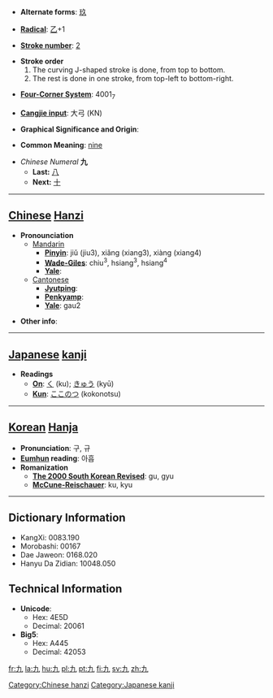 * '''Alternate forms''': [[玖]]

* '''[[Wiktionary:Chinese radical index| Radical]]''': [[Wiktionary:Chinese radical index 乙|乙]]+1

* '''[[Wiktionary:Chinese total strokes index|Stroke number]]''': [[Wiktionary:Chinese total strokes index 2|2]]

* '''Stroke order'''
*# The curving J-shaped stroke is done, from top to bottom.
*# The rest is done in one stroke, from top-left to bottom-right.

* '''[[Wiktionary:Chinese four corner index|Four-Corner System]]''': 4001<sub>7</sub>

* '''[[Wiktionary:Chinese Cangjie index|Cangjie input]]''': 大弓 (KN)

* '''Graphical Significance and Origin''': 

* '''Common Meaning''': [[nine]]

*''Chinese Numeral'' '''九'''
**'''Last:''' [[八]]
**'''Next:''' [[十]]

----

== [[Chinese]] [[Hanzi]] ==

*'''Pronounciation '''
**[[Mandarin]]
***'''[[Pinyin]]''': jiǔ (jiu3), xiǎng (xiang3), xiàng (xiang4)
***'''[[Wade-Giles]]''': chiu<sup>3</sup>, hsiang<sup>3</sup>, hsiang<sup>4</sup>
***'''[[Yale]]''': 
**[[Cantonese]]
***'''[[Jyutping]]''': 
***'''[[Penkyamp]]''': 
***'''[[Yale]]''': gau2

* '''Other info''': 

----

== [[Japanese]] [[kanji]] ==

*'''Readings'''
**'''[[On]]''': [[く]] (ku); [[きゅう]] (kyū)
**'''[[Kun]]''': [[ここのつ]] (kokonotsu)

----

== [[Korean]] [[Hanja]] ==

* '''Pronunciation''': 구, 규
* '''[[Eumhun]] reading''': 아흡
* '''Romanization'''
** '''[[The 2000 South Korean Revised Romanization|The 2000 South Korean Revised]]''': gu, gyu
** '''[[McCune-Reischauer]]''': ku, kyu

----

== Dictionary Information ==

* KangXi: 0083.190
* Morobashi: 00167
* Dae Jaweon: 0168.020
* Hanyu Da Zidian: 10048.050

== Technical Information ==

* '''Unicode''':
** Hex: 4E5D
** Decimal: 20061
* '''Big5''':
** Hex: A445
** Decimal: 42053

[[Category:Chinese hanzi]]
[[Category:Japanese kanji]]

[[fr:九]]
[[la:九]]
[[hu:九]]
[[pl:九]]
[[pt:九]]
[[fi:九]]
[[sv:九]]
[[zh:九]]